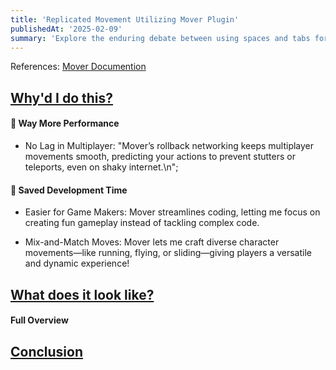 ```yaml
---
title: 'Replicated Movement Utilizing Mover Plugin'
publishedAt: '2025-02-09'
summary: 'Explore the enduring debate between using spaces and tabs for code indentation, and why this choice matters more than you might think.'
---
```


References: [Mover Documention](https://dev.epicgames.com/community/learning/tutorials/yjw9/unreal-engine-mutable-tutorials)

## <u>Why'd I do this?</u>

#### 🚀 Way More Performance
* No Lag in Multiplayer:
"Mover’s rollback networking keeps multiplayer movements smooth, predicting your actions to prevent stutters or teleports, even on shaky internet.\n";

#### 💸 Saved Development Time
* Easier for Game Makers:
Mover streamlines coding, letting me focus on creating fun gameplay instead of tackling complex code.

* Mix-and-Match Moves:
Mover lets me craft diverse character movements—like running, flying, or sliding—giving players a versatile and dynamic experience!

## <u>What does it look like?</u>

#### Full Overview 

## <u>Conclusion</u>